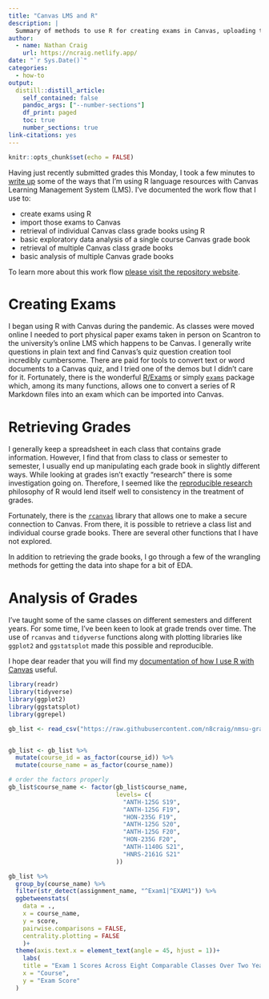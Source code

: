 ```yaml
---
title: "Canvas LMS and R"
description: |
  Summary of methods to use R for creating exams in Canvas, uploading those exams, as well as retrieval and analysis of grade books from single and multiple classes.
author:
  - name: Nathan Craig 
    url: https://ncraig.netlify.app/
date: "`r Sys.Date()`"
categories:
  - how-to
output: 
  distill::distill_article:
    self_contained: false
    pandoc_args: ["--number-sections"]
    df_print: paged
    toc: true
    number_sections: true
link-citations: yes
---
```


```r
knitr::opts_chunk$set(echo = FALSE)
```

Having just recently submitted grades this Monday, I took a few minutes to [write up](https://n8craig.github.io/nmsu-grades/index.html) some of the ways that I'm using R language resources with Canvas Learning Management System (LMS). I've documented the work flow that I use to:

-   create exams using R
-   import those exams to Canvas
-   retrieval of individual Canvas class grade books using R
-   basic exploratory data analysis of a single course Canvas grade book
-   retrieval of multiple Canvas class grade books
-   basic analysis of multiple Canvas grade books

To learn more about this work flow [please visit the repository website](https://n8craig.github.io/nmsu-grades/index.html).

# Creating Exams

I began using R with Canvas during the pandemic. As classes were moved online I needed to port physical paper exams taken in person on Scantron to the university's online LMS which happens to be Canvas. I generally write questions in plain text and find Canvas's quiz question creation tool incredibly cumbersome. There are paid for tools to convert text or word documents to a Canvas quiz, and I tried one of the demos but I didn't care for it. Fortunately, there is the wonderful [R/Exams](http://www.r-exams.org/) or simply [`exams`](https://cran.r-project.org/web/packages/exams/index.html) package which, among its many functions, allows one to convert a series of R Markdown files into an exam which can be imported into Canvas.

# Retrieving Grades

I generally keep a spreadsheet in each class that contains grade information. However, I find that from class to class or semester to semester, I usually end up manipulating each grade book in slightly different ways. While looking at grades isn't exactly "research" there is some investigation going on. Therefore, I seemed like the [reproducible research](https://bookdown.org/pdr_higgins/rmrwr/) philosophy of R would lend itself well to consistency in the treatment of grades.

Fortunately, there is the [`rcanvas`](https://github.com/daranzolin/rcanvas) library that allows one to make a secure connection to Canvas. From there, it is possible to retrieve a class list and individual course grade books. There are several other functions that I have not explored.

In addition to retrieving the grade books, I go through a few of the wrangling methods for getting the data into shape for a bit of EDA.

# Analysis of Grades

I've taught some of the same classes on different semesters and different years. For some time, I've been keen to look at grade trends over time. The use of `rcanvas` and `tidyverse` functions along with plotting libraries like `ggplot2` and `ggstatsplot` made this possible and reproducible.

I hope dear reader that you will find my [documentation of how I use R with Canvas](https://n8craig.github.io/nmsu-grades/index.html) useful.

```r
library(readr)
library(tidyverse)
library(ggplot2)
library(ggstatsplot)
library(ggrepel)
```

```r
gb_list <- read_csv("https://raw.githubusercontent.com/n8craig/nmsu-grades/main/data/gb_list.csv")


gb_list <- gb_list %>% 
  mutate(course_id = as_factor(course_id)) %>% 
  mutate(course_name = as_factor(course_name))

# order the factors properly
gb_list$course_name <- factor(gb_list$course_name,
                              levels= c(
                                "ANTH-125G S19",
                                "ANTH-125G F19",
                                "HON-235G F19",
                                "ANTH-125G S20",
                                "ANTH-125G F20",
                                "HON-235G F20",
                                "ANTH-1140G S21",
                                "HNRS-2161G S21"
                              ))

gb_list %>% 
  group_by(course_name) %>% 
  filter(str_detect(assignment_name, "^Exam1|^EXAM1")) %>%
  ggbetweenstats(
    data = .,
    x = course_name,
    y = score,
    pairwise.comparisons = FALSE,
    centrality.plotting = FALSE
    )+
  theme(axis.text.x = element_text(angle = 45, hjust = 1))+
    labs(
    title = "Exam 1 Scores Across Eight Comparable Classes Over Two Years",
    x = "Course",
    y = "Exam Score"
  )
```
